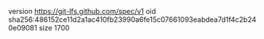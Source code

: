 version https://git-lfs.github.com/spec/v1
oid sha256:486152ce11d2a1ac410fb23990a6fe15c07661093eabdea7d1f4c2b240e09081
size 1700
